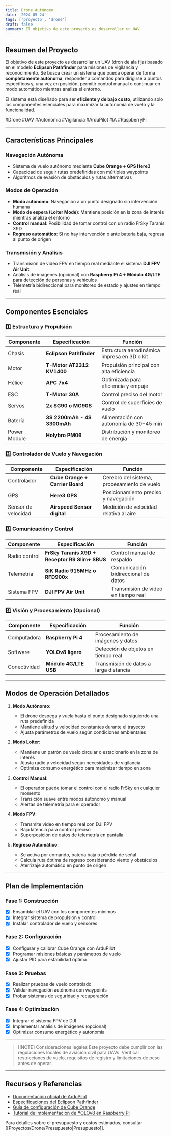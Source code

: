 ```yaml
---
title: Drone Autónomo
date: '2024-05-24'
tags: ['proyecto', 'drone']
draft: false
summary: El objetivo de este proyecto es desarrollar un UAV
---
```


## Resumen del Proyecto

El objetivo de este proyecto es desarrollar un UAV (dron de ala fija) basado en el modelo **Eclipson Pathfinder** para misiones de vigilancia y reconocimiento. Se busca crear un sistema que pueda operar de forma **completamente autónoma**, responder a comandos para dirigirse a puntos específicos y, una vez en posición, permitir control manual o continuar en modo automático mientras analiza el entorno. 

El sistema está diseñado para ser **eficiente y de bajo costo**, utilizando solo los componentes esenciales para maximizar la autonomía de vuelo y la funcionalidad.

#Drone #UAV #Autonomía #Vigilancia #ArduPilot #IA #RaspberryPi

---

## Características Principales

### Navegación Autónoma
- Sistema de vuelo autónomo mediante **Cube Orange + GPS Here3**
- Capacidad de seguir rutas predefinidas con múltiples waypoints
- Algoritmos de evasión de obstáculos y rutas alternativas

### Modos de Operación
- **Modo autónomo**: Navegación a un punto designado sin intervención humana
- **Modo de espera (Loiter Mode)**: Mantiene posición en la zona de interés mientras analiza el entorno
- **Control manual**: Posibilidad de tomar control con un radio FrSky Taranis X9D
- **Regreso automático**: Si no hay intervención o ante batería baja, regresa al punto de origen

### Transmisión y Análisis
- Transmisión de video FPV en tiempo real mediante el sistema **DJI FPV Air Unit**
- Análisis de imágenes (opcional) con **Raspberry Pi 4 + Módulo 4G/LTE** para detección de personas y vehículos
- Telemetría bidireccional para monitoreo de estado y ajustes en tiempo real

---

## Componentes Esenciales

### 1️⃣ Estructura y Propulsión

| Componente | Especificación | Función |
|------------|----------------|---------|
| Chasis | **Eclipson Pathfinder** | Estructura aerodinámica impresa en 3D o kit |
| Motor | **T-Motor AT2312 KV1400** | Propulsión principal con alta eficiencia |
| Hélice | **APC 7x4** | Optimizada para eficiencia y empuje |
| ESC | **T-Motor 30A** | Control preciso del motor |
| Servos | **2x SG90 o MG90S** | Control de superficies de vuelo |
| Batería | **3S 2200mAh - 4S 3300mAh** | Alimentación con autonomía de 30-45 min |
| Power Module | **Holybro PM06** | Distribución y monitoreo de energía |

### 2️⃣ Controlador de Vuelo y Navegación

| Componente | Especificación | Función |
|------------|----------------|---------|
| Controlador | **Cube Orange + Carrier Board** | Cerebro del sistema, procesamiento de vuelo |
| GPS | **Here3 GPS** | Posicionamiento preciso y navegación |
| Sensor de velocidad | **Airspeed Sensor digital** | Medición de velocidad relativa al aire |

### 3️⃣ Comunicación y Control

| Componente | Especificación | Función |
|------------|----------------|---------|
| Radio control | **FrSky Taranis X9D + Receptor R9 Slim+ SBUS** | Control manual de respaldo |
| Telemetría | **SiK Radio 915MHz o RFD900x** | Comunicación bidireccional de datos |
| Sistema FPV | **DJI FPV Air Unit** | Transmisión de video en tiempo real |

### 4️⃣ Visión y Procesamiento (Opcional)

| Componente | Especificación | Función |
|------------|----------------|---------|
| Computadora | **Raspberry Pi 4** | Procesamiento de imágenes y datos |
| Software | **YOLOv8 ligero** | Detección de objetos en tiempo real |
| Conectividad | **Módulo 4G/LTE USB** | Transmisión de datos a larga distancia |

---

## Modos de Operación Detallados

1. **Modo Autónomo**: 
   - El drone despega y vuela hasta el punto designado siguiendo una ruta predefinida
   - Mantiene altitud y velocidad constantes durante el trayecto
   - Ajusta parámetros de vuelo según condiciones ambientales

2. **Modo Loiter**: 
   - Mantiene un patrón de vuelo circular o estacionario en la zona de interés
   - Ajusta radio y velocidad según necesidades de vigilancia
   - Optimiza consumo energético para maximizar tiempo en zona

3. **Control Manual**: 
   - El operador puede tomar el control con el radio FrSky en cualquier momento
   - Transición suave entre modos autónomo y manual
   - Alertas de telemetría para el operador

4. **Modo FPV**: 
   - Transmite video en tiempo real con DJI FPV
   - Baja latencia para control preciso
   - Superposición de datos de telemetría en pantalla

5. **Regreso Automático**: 
   - Se activa por comando, batería baja o pérdida de señal
   - Calcula ruta óptima de regreso considerando viento y obstáculos
   - Aterrizaje automático en punto de origen

---

## Plan de Implementación

### Fase 1: Construcción
- [x] Ensamblar el UAV con los componentes mínimos
- [x] Integrar sistema de propulsión y control
- [x] Instalar controlador de vuelo y sensores

### Fase 2: Configuración
- [x] Configurar y calibrar Cube Orange con ArduPilot
- [x] Programar misiones básicas y parámetros de vuelo
- [x] Ajustar PID para estabilidad óptima

### Fase 3: Pruebas
- [x] Realizar pruebas de vuelo controlado
- [x] Validar navegación autónoma con waypoints
- [x] Probar sistemas de seguridad y recuperación

### Fase 4: Optimización
- [x] Integrar el sistema FPV de DJI
- [x] Implementar análisis de imágenes (opcional)
- [x] Optimizar consumo energético y autonomía

---

> [!NOTE] Consideraciones legales
> Este proyecto debe cumplir con las regulaciones locales de aviación civil para UAVs. Verificar restricciones de vuelo, requisitos de registro y limitaciones de peso antes de operar.

---

## Recursos y Referencias

- [Documentación oficial de ArduPilot](https://ardupilot.org/plane/)
- [Especificaciones del Eclipson Pathfinder](https://www.eclipson-airplanes.com/)
- [Guía de configuración de Cube Orange](https://docs.cubepilot.org/user-guides/autopilot/the-cube-module-overview)
- [Tutorial de implementación de YOLOv8 en Raspberry Pi](https://github.com/ultralytics/ultralytics)

Para detalles sobre el presupuesto y costos estimados, consultar [[Proyectos/Drone/Presupuesto|Presupuesto]].